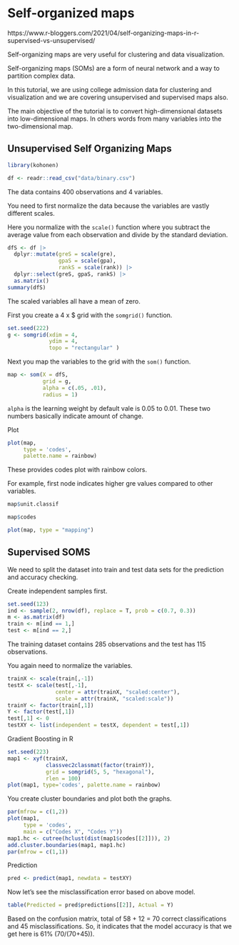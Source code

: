 # Self-organized maps {-}

https://www.r-bloggers.com/2021/04/self-organizing-maps-in-r-supervised-vs-unsupervised/

Self-organizing maps are very useful for clustering and data visualization.

Self-organizing maps (SOMs) are a form of neural network and a way to partition complex data.

In this tutorial, we are using college admission data for clustering and visualization and we are covering unsupervised and supervised maps also.

The main objective of the tutorial is to convert high-dimensional datasets into low-dimensional maps. In others words from many variables into the two-dimensional map.

## Unsupervised Self Organizing Maps {-}

```r
library(kohonen)
```

```r
df <- readr::read_csv("data/binary.csv")
```
The data contains 400 observations and 4 variables.

You need to first normalize the data because the variables are vastly different scales.

Here you normalize with the `scale()` function where you subtract the average value from each observation and divide by the standard deviation.

```r
dfS <- df |>
  dplyr::mutate(greS = scale(gre),
                gpaS = scale(gpa),
                rankS = scale(rank)) |>
  dplyr::select(greS, gpaS, rankS) |>
  as.matrix()
summary(dfS)
```
The scaled variables all have a mean of zero.

First you create a 4 x $ grid with the `somgrid()` function.
```r
set.seed(222)
g <- somgrid(xdim = 4, 
             ydim = 4, 
             topo = "rectangular" )
```

Next you map the variables to the grid with the `som()` function.
```r
map <- som(X = dfS,
           grid = g,
           alpha = c(.05, .01), 
           radius = 1)
```

`alpha` is the learning weight by default vale is 0.05 to 0.01. These two numbers basically indicate amount of change.

Plot
```r
plot(map, 
     type = 'codes',
     palette.name = rainbow)
```

These provides codes plot with rainbow colors.

For example, first node indicates higher gre values compared to other variables.

```r
map$unit.classif
```

```r
map$codes
```

```r
plot(map, type = "mapping")
```

## Supervised SOMS

We need to split the dataset into train and test data sets for the prediction and accuracy checking.

Create independent samples first.
```r
set.seed(123)
ind <- sample(2, nrow(df), replace = T, prob = c(0.7, 0.3))
m <- as.matrix(df)
train <- m[ind == 1,]
test <- m[ind == 2,]
```

The training dataset contains 285 observations and the test has 115  observations.

You again need to normalize the variables.
```r
trainX <- scale(train[,-1])
testX <- scale(test[,-1],
               center = attr(trainX, "scaled:center"),
               scale = attr(trainX, "scaled:scale"))
trainY <- factor(train[,1])
Y <- factor(test[,1])
test[,1] <- 0
testXY <- list(independent = testX, dependent = test[,1])
```

Gradient Boosting in R
```r
set.seed(223)
map1 <- xyf(trainX,
            classvec2classmat(factor(trainY)),
            grid = somgrid(5, 5, "hexagonal"),
            rlen = 100)
plot(map1, type='codes', palette.name = rainbow)
```

You create cluster boundaries and plot both the graphs.

```r
par(mfrow = c(1,2))
plot(map1,
     type = 'codes',
     main = c("Codes X", "Codes Y"))
map1.hc <- cutree(hclust(dist(map1$codes[[2]])), 2)
add.cluster.boundaries(map1, map1.hc)
par(mfrow = c(1,1))
```

Prediction
```r
pred <- predict(map1, newdata = testXY)
```

Now let’s see the misclassification error based on above model.
```r
table(Predicted = pred$predictions[[2]], Actual = Y)
```
Based on the confusion matrix, total of 58 + 12 = 70 correct classifications and 45 misclassifications. So, it indicates that the model accuracy is that we get here is 61% (70/(70+45)).